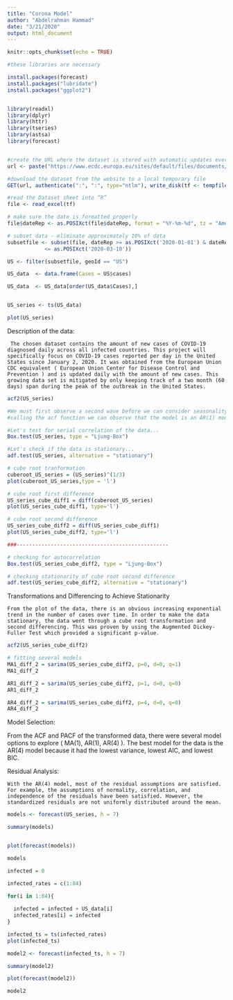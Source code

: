 ---
title: "Corona Model"
author: "Abdelrahman Hammad"
date: "3/21/2020"
output: html_document
---

```{r setup, include=FALSE}
knitr::opts_chunk$set(echo = TRUE)
```




```{r formatting and part a}
#these libraries are necessary

install.packages(forecast)
install.packages("lubridate")
install.packages("ggplot2")


library(readxl)
library(dplyr)
library(httr)
library(tseries)
library(astsa)
library(forecast)


#create the URL where the dataset is stored with automatic updates every day
url <- paste("https://www.ecdc.europa.eu/sites/default/files/documents/COVID-19-geographic-disbtribution-worldwide-",format(Sys.time(), "%Y-%m-%d"), ".xlsx", sep = "")

#download the dataset from the website to a local temporary file
GET(url, authenticate(":", ":", type="ntlm"), write_disk(tf <- tempfile(fileext = ".xlsx")))

#read the Dataset sheet into “R”
file <- read_excel(tf)

# make sure the date is formatted properly
file$dateRep <- as.POSIXct(file$dateRep, format = "%Y-%m-%d", tz = "America/New_York")

# subset data - eliminate approximately 10% of data
subsetfile <- subset(file, dateRep >= as.POSIXct('2020-01-01') & dateRep 
            <= as.POSIXct('2020-03-10'))

```

```{r start analysis}
US <- filter(subsetfile, geoId == "US")

US_data  <- data.frame(Cases = US$cases)

US_data  <- US_data[order(US_data$Cases),]


US_series <- ts(US_data)

plot(US_series)
```

Description of the data:

	 The chosen dataset contains the amount of new cases of COVID-19 diagnosed daily across all infected countries. This project will specifically focus on COVID-19 cases reported per day in the United States since January 2, 2020. It was obtained from the European Union CDC equivalent ( European Union Center for Disease Control and Prevention ) and is updated daily with the amount of new cases. This growing data set is mitigated by only keeping track of a two month (60 days) span during the peak of the outbreak in the United States.

```{r part b}
acf2(US_series)

#We must first observe a second wave before we can consider seasonality 
#calling the acf function we can observe that the model is an AR(1) model 
```

```{r sdf_test}

#Let's test for serial correlation of the data...
Box.test(US_series, type = "Ljung-Box")

#Let's check if the data is stationary...
adf.test(US_series, alternative = "stationary")

``` 


```{r transformation/differencing}
# cube root tranformation
cuberoot_US_series = (US_series)^(1/3)
plot(cuberoot_US_series,type = 'l')

# cube root first difference
US_series_cube_diff1 = diff(cuberoot_US_series)
plot(US_series_cube_diff1, type='l')

# cube root second difference
US_series_cube_diff2 = diff(US_series_cube_diff1)
plot(US_series_cube_diff2, type='l')

###-------------------------------------------------

# checking for autocorrelation
Box.test(US_series_cube_diff2, type = "Ljung-Box")

# checking stationarity of cube root second difference 
adf.test(US_series_cube_diff2, alternative = "stationary")

```


Transformations and Differencing to Achieve Stationarity

	From the plot of the data, there is an obvious increasing exponential trend in the number of cases over time. In order to make the data stationary, the data went through a cube root transformation and second differencing. This was proven by using the Augmented Dickey-Fuller Test which provided a significant p-value. 

```{r model selection}
acf2(US_series_cube_diff2)

# fitting several models
MA1_diff_2 = sarima(US_series_cube_diff2, p=0, d=0, q=1)
MA1_diff_2

AR1_diff_2 = sarima(US_series_cube_diff2, p=1, d=0, q=0)
AR1_diff_2

AR4_diff_2 = sarima(US_series_cube_diff2, p=4, d=0, q=0)
AR4_diff_2

```

Model Selection:

  From the ACF and PACF of the transformed data, there were several model options to explore ( MA(1), AR(1), AR(4) ). The best model for the data is the AR(4) model because it had the lowest variance, lowest AIC, and lowest BIC. 

Residual Analysis:

	With the AR(4) model, most of the residual assumptions are satisfied. For example, the assumptions of normality, correlation, and independence of the residuals have been satisfied. However, the standardized residuals are not uniformly distributed around the mean. 

```{r model_fitting}

models <- forecast(US_series, h = 7)

summary(models)


plot(forecast(models))

models
```

```{r infected cases}

infected = 0

infected_rates = c(1:84)

for(i in 1:84){
  
  infected = infected + US_data[i]
  infected_rates[i] = infected
}

infected_ts = ts(infected_rates)
plot(infected_ts)

```



```{r model_fitting2}

model2 <- forecast(infected_ts, h = 7)

summary(model2)

plot(forecast(model2))

model2
```


